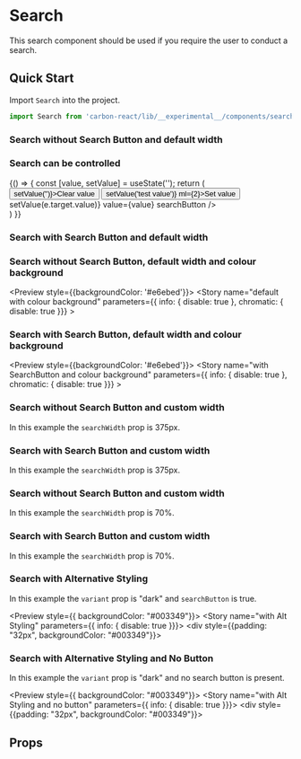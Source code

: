 
<Meta title="Design System/Search" />

# Search
This search component should be used if you require the user to conduct a search.

## Quick Start
Import `Search` into the project.

```jsx
import Search from 'carbon-react/lib/__experimental__/components/search';
```

### Search without Search Button and default width

<Preview>
  <Story name="default" parameters={{ info: { disable: true }}} >
    <Search placeholder="Search..." defaultValue=""/>
  </Story>
</Preview>

### Search can be controlled

<Preview>
  <Story name="controlled" parameters={{ info: { disable: true }}} >
    {() => {
      const [value, setValue] = useState('');
      return (
      <div>
        <Button onClick={() => setValue('')}>Clear value</Button>
        <Button onClick={() => setValue('test value')} ml={2}>Set value</Button>
        <Search id="test" name="test" placeholder="Search..."
        onChange={(e)=> setValue(e.target.value)}
        value={value}
        searchButton
        />
      </div>
    )
    }}
  </Story>
</Preview>

### Search with Search Button and default width

<Preview>
  <Story name="with SearchButton" parameters={{ info: { disable: true }}} >
    <Search defaultValue="Search" searchButton/>
  </Story>
</Preview>

### Search without Search Button, default width and colour background

<Preview style={{backgroundColor: '#e6ebed'}}>
  <Story name="default with colour background" parameters={{ info: { disable: true }, chromatic: { disable: true }}} >
    <Search placeholder="Search..." defaultValue=""/>
  </Story>
</Preview>

### Search with Search Button, default width and colour background

<Preview style={{backgroundColor: '#e6ebed'}}>
  <Story name="with SearchButton and colour background" parameters={{ info: { disable: true }, chromatic: { disable: true }}} >
    <Search placeholder="Search..." defaultValue="Search" searchButton/>
  </Story>
</Preview>

### Search without Search Button and custom width
In this example the `searchWidth` prop is 375px.

<Preview>
  <Story name="custom Width using px" parameters={{ info: { disable: true }}} >
    <Search placeholder="Search..." defaultValue="" searchWidth="375px"/>
  </Story>
</Preview>

### Search with Search Button and custom width
In this example the `searchWidth` prop is 375px.

<Preview>
  <Story name="with SearchButton and Custom Width using px" parameters={{ info: { disable: true }}} >
    <Search defaultValue="Search" searchButton searchWidth="375px"/>
  </Story>
</Preview>

### Search without Search Button and custom width
In this example the `searchWidth` prop is 70%.

<Preview>
  <Story name="custom Width using %" parameters={{ info: { disable: true }}} >
    <Search placeholder="Search..." defaultValue="" searchWidth="70%"/>
  </Story>
</Preview>

### Search with Search Button and custom width
In this example the `searchWidth` prop is 70%.

<Preview>
  <Story name="with SearchButton and Custom Width using %" parameters={{ info: { disable: true }}} >
    <Search defaultValue="Search" searchButton searchWidth="70%"/>
  </Story>
</Preview>

### Search with Alternative Styling
In this example the `variant` prop is "dark" and `searchButton` is true.

<Preview style={{ backgroundColor: "#003349"}}>
  <Story name="with Alt Styling" parameters={{ info: { disable: true }}}>
    <Box width="700px" height="75px" bg="#003349">
      <div style={{padding: "32px", backgroundColor: "#003349"}}>
        <Search
          placeholder="Search..."
          defaultValue="Search"
          searchButton
          variant="dark"
        />
      </div>
    </Box>
  </Story>
</Preview>

### Search with Alternative Styling and No Button
In this example the `variant` prop is "dark" and no search button is present.

<Preview style={{ backgroundColor: "#003349"}}>
  <Story name="with Alt Styling and no button" parameters={{ info: { disable: true }}}>
    <Box width="700px" height="75px" bg="#003349">
      <div style={{padding: "32px", backgroundColor: "#003349"}}>
        <Search
          placeholder="Search..."
          defaultValue=""
          variant="dark"
        />
      </div>
    </Box>
  </Story>
</Preview>

## Props
<Props of={Search} />